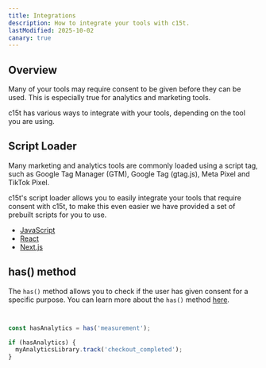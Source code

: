 ```yaml
---
title: Integrations
description: How to integrate your tools with c15t.
lastModified: 2025-10-02
canary: true
---
```


## Overview

Many of your tools may require consent to be given before they can be used. This is especially true for analytics and marketing tools.

c15t has various ways to integrate with your tools, depending on the tool you are using.

## Script Loader

Many marketing and analytics tools are commonly loaded using a script tag, such as Google Tag Manager (GTM), Google Tag (gtag.js), Meta Pixel and TikTok Pixel.

c15t's script loader allows you to easily integrate your tools that require consent with c15t, to make this even easier we have provided a set of prebuilt scripts for you to use.

- [JavaScript](/docs/frameworks/javascript/script-loader)
- [React](/docs/frameworks/react/script-loader)
- [Next.js](/docs/frameworks/next/script-loader)

## has() method

The `has()` method allows you to check if the user has given consent for a specific purpose. You can learn more about the `has()` method [here](/docs/frameworks/javascript/store/checking-consent).

```ts


const hasAnalytics = has('measurement');

if (hasAnalytics) {
  myAnalyticsLibrary.track('checkout_completed');
}
```
